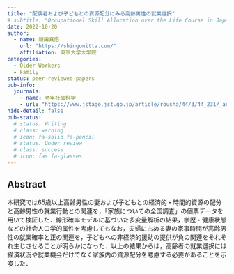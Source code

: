 ```yaml
---
title: "配偶者および子どもとの資源配分にみる高齢男性の就業選択"
# subtitle: "Occupational Skill Allocation over the Life Course in Japan"
date: 2022-10-20
author:
  - name: 新田真悟
    url: "https://shingonitta.com/"
    affiliation: 東京大学大学院
categories:
  - Older Workers
  - Family
status: peer-reviewed-papers
pub-info:
  journals: 
    - name: 老年社会科学
    - url: "https://www.jstage.jst.go.jp/article/rousha/44/3/44_231/_article/-char/ja"
hide-detail: false
pub-status: 
  # status: Writing
  # class: warning
  # icon: fa-solid fa-pencil
  # status: Under review
  # class: success
  # icon: fas fa-glasses
---
```


## Abstract

本研究では65歳以上高齢男性の妻および子どもとの経済的・時間的資源の配分と高齢男性の就業行動との関連を，「家族についての全国調査」の個票データを用いて検証した．線形確率モデルに基づいた多変量解析の結果，学歴・健康状態などの社会人口学的属性を考慮してもなお，夫婦に占める妻の家事時間が高齢男性の就業確率と正の関連を，子どもへの非経済的援助の提供が負の関連をそれぞれ生じさせることが明らかになった．以上の結果からは，高齢者の就業選択には経済状況や就業機会だけでなく家族内の資源配分を考慮する必要があることを示唆した．